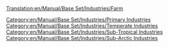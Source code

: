 [[Translation:en/Manual/Base Set/Industries/Farm]]
{{ru/Перевод|en/Manual/Base Set/Industries/Farm|0}}

{{ru/Manual/Base Set/Industries/Промышленность|Изображение=en/Manual/Base Set/Industries/Farm.png
|имя=Ферма
|Климат=[[ru/Manual/Климат]], [[ru/Manual/Климат]], [[ru/Manual/Климат]]
|Принимает=Нет
|Производит=[[ru/Manual/Base Set/Cargos/Зерно|Зерно]], [[ru/Manual/Base Set/Cargos/Скот|Скот]] (только умеренный климат), <br/>[[ru/Manual/Base Set/Cargos/Пшеница|Пшеница]], [[ru/Manual/Base Set/Cargos/Скот|Скот]] (только субарктический климат), <br/>[[ru/Manual/Base Set/Cargos/Кукуруза|Кукуруза]] (только субтропический климат)
|Примечания=&nbsp;
* Большая территория вокруг фермы окружена посевами. Данный район для строительства стоит больше, но это не влияет на продуктивность фермы.
* Дома принимают 1/8ю пассажира - таким образом несколько ферм на небольшой площади могут принимать пассажиров
}}
[[Category:en/Manual/Base Set/Industries/Primary Industries]]
[[Category:en/Manual/Base Set/Industries/Temperate Industries]]
[[Category:en/Manual/Base Set/Industries/Sub-Tropical Industries]]
[[Category:en/Manual/Base Set/Industries/Sub-Arctic Industries]]